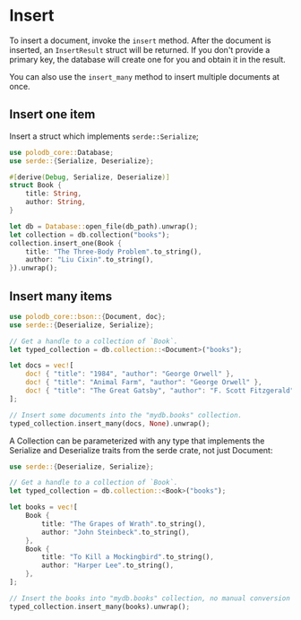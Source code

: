 # Insert

To insert a document, invoke the `insert` method.
After the document is inserted, an `InsertResult` struct will be returned.
If you don't provide a primary key, the database will create one for you and obtain it in the result.

You can also use the `insert_many` method to insert multiple documents at once.

## Insert one item

Insert a struct which implements `serde::Serialize`;

```rust
use polodb_core::Database;
use serde::{Serialize, Deserialize};

#[derive(Debug, Serialize, Deserialize)]
struct Book {
    title: String,
    author: String,
}

let db = Database::open_file(db_path).unwrap();
let collection = db.collection("books");
collection.insert_one(Book {
    title: "The Three-Body Problem".to_string(),
    author: "Liu Cixin".to_string(),
}).unwrap();
```

## Insert many items

```rust
use polodb_core::bson::{Document, doc};
use serde::{Deserialize, Serialize};

// Get a handle to a collection of `Book`.
let typed_collection = db.collection::<Document>("books");

let docs = vec![
    doc! { "title": "1984", "author": "George Orwell" },
    doc! { "title": "Animal Farm", "author": "George Orwell" },
    doc! { "title": "The Great Gatsby", "author": "F. Scott Fitzgerald" },
];

// Insert some documents into the "mydb.books" collection.
typed_collection.insert_many(docs, None).unwrap();
```

A Collection can be parameterized with any type that implements the Serialize and Deserialize traits from the serde crate, not just Document:

```rust
use serde::{Deserialize, Serialize};

// Get a handle to a collection of `Book`.
let typed_collection = db.collection::<Book>("books");

let books = vec![
    Book {
        title: "The Grapes of Wrath".to_string(),
        author: "John Steinbeck".to_string(),
    },
    Book {
        title: "To Kill a Mockingbird".to_string(),
        author: "Harper Lee".to_string(),
    },
];

// Insert the books into "mydb.books" collection, no manual conversion to BSON necessary.
typed_collection.insert_many(books).unwrap();
```
